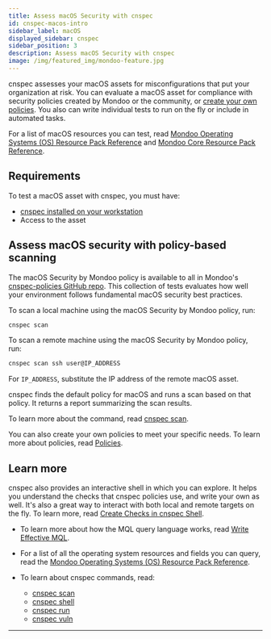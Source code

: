 ```yaml
---
title: Assess macOS Security with cnspec
id: cnspec-macos-intro
sidebar_label: macOS
displayed_sidebar: cnspec
sidebar_position: 3
description: Assess macOS Security with cnspec
image: /img/featured_img/mondoo-feature.jpg
---
```


cnspec assesses your macOS assets for misconfigurations that put your organization at risk. You can evaluate a macOS asset for compliance with security policies created by Mondoo or the community, or [create your own policies](/cnspec/cnspec-policies/write/). You also can write individual tests to run on the fly or include in automated tasks.

For a list of macOS resources you can test, read [Mondoo Operating Systems (OS) Resource Pack Reference](/mql/resources/os-pack/) and [Mondoo Core Resource Pack Reference](/mql/resources/core-pack/).

## Requirements

To test a macOS asset with cnspec, you must have:

- [cnspec installed on your workstation](/cnspec/)
- Access to the asset

## Assess macOS security with policy-based scanning

The macOS Security by Mondoo policy is available to all in Mondoo's [cnspec-policies GitHub repo](https://github.com/mondoohq/cnspec-policies/tree/main/core). This collection of tests evaluates how well your environment follows fundamental macOS security best practices.

To scan a local machine using the macOS Security by Mondoo policy, run:

```bash
cnspec scan
```

To scan a remote machine using the macOS Security by Mondoo policy, run:

```bash
cnspec scan ssh user@IP_ADDRESS
```

For `IP_ADDRESS`, substitute the IP address of the remote macOS asset.

cnspec finds the default policy for macOS and runs a scan based on that policy. It returns a report summarizing the scan results.

To learn more about the command, read [cnspec scan](/cnspec/cli/cnspec_scan/).

You can also create your own policies to meet your specific needs. To learn more about policies, read [Policies](/cnspec/cnspec-policies/).

## Learn more

cnspec also provides an interactive shell in which you can explore. It helps you understand the checks that cnspec policies use, and write your own as well. It's also a great way to interact with both local and remote targets on the fly. To learn more, read [Create Checks in cnspec Shell](/cnspec/cnspec-scan/).

- To learn more about how the MQL query language works, read [Write Effective MQL](/mql/mql.write/).

- For a list of all the operating system resources and fields you can query, read the [Mondoo Operating Systems (OS) Resource Pack Reference](/mql/resources/os-pack/).

- To learn about cnspec commands, read:
  - [cnspec scan](/cnspec/cli/cnspec_scan/)
  - [cnspec shell](/cnspec/cli/cnspec_shell/)
  - [cnspec run](/cnspec/cli/cnspec_run/)
  - [cnspec vuln](/cnspec/cli/cnspec_vuln/)

---
